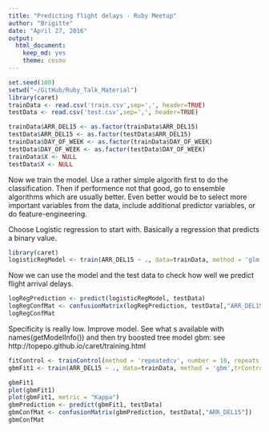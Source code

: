 ```yaml
---
title: "Predicting flight delays - Ruby Meetup"
author: "Brigitte"
date: "April 27, 2016"
output: 
  html_document: 
    keep_md: yes
    theme: cosmo
---
```


```r
set.seed(100)
setwd("~/GitHub/Ruby_Talk_Material")
library(caret)
trainData <- read.csv('train.csv',sep=',', header=TRUE)
testData <- read.csv('test.csv',sep=',', header=TRUE)

trainData$ARR_DEL15 <- as.factor(trainData$ARR_DEL15)
testData$ARR_DEL15 <- as.factor(testData$ARR_DEL15)
trainData$DAY_OF_WEEK <- as.factor(trainData$DAY_OF_WEEK)
testData$DAY_OF_WEEK <- as.factor(testData$DAY_OF_WEEK)
trainData$X <- NULL
testData$X <- NULL

```



Now we train the model. Use a rather simple algorith first to do the classification. Then if performence not that good, go to ensemble algorithms which are usually better. Even better would be to select more important variables from the data, include additional predictor variables, or do feature-engineering.

Choose Logistic regression to start with. Basically a regression that predicts a binary value. 
```r
library(caret)
logisticRegModel <- train(ARR_DEL15 ~ ., data=trainData, method = 'glm', family = 'binomial') #the dot here stands for 'all available variables, i.e. all columns', glm is generalized linear regression, we want logistic regression, i.e. set family to binomial

```

Now we can use the model and the test data to check how well we predict flight arrival delays.

```r
logRegPrediction <- predict(logisticRegModel, testData)
logRegConfMat <- confusionMatrix(logRegPrediction, testData[,"ARR_DEL15"])
logRegConfMat

```

Specificity is really low. Improve model.
See what s available with names(getModelInfo()) and then try boosted tree model gbm:
see http://topepo.github.io/caret/training.html

```r
fitControl <- trainControl(method = 'repeatedcv', number = 10, repeats = 10)
gbmFit1 <- train(ARR_DEL15 ~ ., data=trainData, method = 'gbm',trControl = fitControl,verbose = FALSE)

gbmFit1
plot(gbmFit1)
plot(gbmFit1, metric = "Kappa")
gbmPrediction <- predict(gbmFit1, testData)
gbmConfMat <- confusionMatrix(gbmPrediction, testData[,"ARR_DEL15"])
gbmConfMat



```




